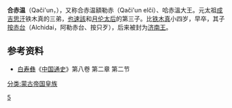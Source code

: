 '''合赤温'''（Qači'un，{{bd|1166年||？||catIdx=R}}），又称合赤温額勒赤（Qači'un elči）、哈赤溫大王。元太祖[[成吉思汗|成吉思汗]]铁木真的三弟，[[也速該|也速該]]和[[訶額侖|月伦太后]]的第三子。比[[成吉思汗|铁木真]]小四岁，早卒，其子[[按赤台|按赤台]]（Alchidai，阿勒赤台、按只歹），后来被封为[[济南王|济南王]]。

{{Familytree/start}}
{{Familytree| | | | | YES |~|~|y|~|~| HOE |YES=[[也速該|也速該]]|HOE=[[訶額侖|月伦太后]]}}
{{Familytree| |,|-|-|-|(| | | |)|-|-|-|v|-|-|-|v|-|-|-|.}}
{{Familytree| BEL | | BEK | | JOC | | KHA | | TEM | | GEN |y| BOR |BEL=[[別里古台|別里古台]]|BEK=[[別克帖兒|別克帖兒]]|JOC=[[拙赤合撒儿|拙赤合撒儿]]|KHA=[[合赤溫|合赤溫]]|TEM=[[鐵木哥斡赤斤|鐵木哥斡赤斤]]|GEN=铁木真([[成吉思汗|成吉思汗]])|BOR=[[孛兒帖|孛兒帖]]|}}
{{Familytree| | | | | | | | |,|-|-|-|-|v|-|-|-|-|-|v|-|-|-|(|}}
{{Familytree| | | | | | | | JOC | | | CHA | | | | OGE | | | TOL |CHA=[[察合台|察合台]]|OGE=[[窝阔台|窝阔台]]|JOC=[[朮赤|朮赤]]|TOL=[[拖雷|拖雷]]|}}
{{Familytree/end}}


==参考资料==
*[[白寿彝|白寿彝]]《[[中国通史|中国通史]]》第八卷 第二章 第二节 

[[分类:蒙古帝国皇族|分类:蒙古帝国皇族]]
[[Category:元烈祖皇子|5]]